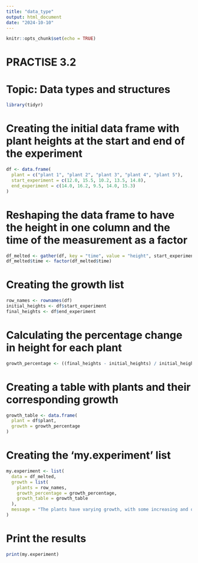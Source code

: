 ```yaml
---
title: "data_type"
output: html_document
date: "2024-10-10"
---
```


```r
knitr::opts_chunk$set(echo = TRUE)
```


# PRACTISE 3.2 
# Topic: Data types and structures

```r
library(tidyr)
```

# Creating the initial data frame with plant heights at the start and end of the experiment

```r
df <- data.frame(
  plant = c("plant 1", "plant 2", "plant 3", "plant 4", "plant 5"),
  start_experiment = c(12.0, 15.5, 10.2, 13.5, 14.8),
  end_experiment = c(14.0, 16.2, 9.5, 14.0, 15.3)
)
```
# Reshaping the data frame to have the height in one column and the time of the measurement as a factor
```r
df_melted <- gather(df, key = "time", value = "height", start_experiment, end_experiment)
df_melted$time <- factor(df_melted$time)
```

# Creating the growth list
```r
row_names <- rownames(df)
initial_heights <- df$start_experiment
final_heights <- df$end_experiment
```

# Calculating the percentage change in height for each plant
```r
growth_percentage <- ((final_heights - initial_heights) / initial_heights) * 100
```
# Creating a table with plants and their corresponding growth
```r
growth_table <- data.frame(
  plant = df$plant,
  growth = growth_percentage
)
```

# Creating the 'my.experiment' list
```r
my.experiment <- list(
  data = df_melted,
  growth = list(
    plants = row_names,
    growth_percentage = growth_percentage,
    growth_table = growth_table
  ),
  message = "The plants have varying growth, with some increasing and others decreasing in height."
)
```

# Print the results
```r
print(my.experiment)
```
